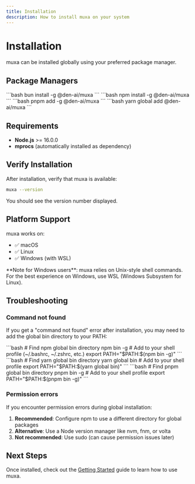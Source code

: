 ```yaml
---
title: Installation
description: How to install muxa on your system
---
```



# Installation

muxa can be installed globally using your preferred package manager.

## Package Managers

<Tabs defaultValue="bun">
  <Tab value="bun" label="Bun">
    ```bash bun install -g @den-ai/muxa ```
  </Tab>
  <Tab value="npm" label="npm">
    ```bash npm install -g @den-ai/muxa ```
  </Tab>
  <Tab value="pnpm" label="pnpm">
    ```bash pnpm add -g @den-ai/muxa ```
  </Tab>
  <Tab value="yarn" label="Yarn">
    ```bash yarn global add @den-ai/muxa ```
  </Tab>
</Tabs>

## Requirements

- **Node.js** >= 16.0.0
- **mprocs** (automatically installed as dependency)

## Verify Installation

After installation, verify that muxa is available:

```bash
muxa --version
```

You should see the version number displayed.

## Platform Support

muxa works on:

- ✅ macOS
- ✅ Linux
- ✅ Windows (with WSL)

<Callout type="info">
  **Note for Windows users**: muxa relies on Unix-style shell commands. For the best experience on
  Windows, use WSL (Windows Subsystem for Linux).
</Callout>

## Troubleshooting

### Command not found

If you get a "command not found" error after installation, you may need to add the global bin directory to your PATH:

<Tabs defaultValue="npm">
  <Tab value="npm" label="npm">
    ```bash # Find npm global bin directory npm bin -g # Add to your shell profile (~/.bashrc,
    ~/.zshrc, etc.) export PATH="$PATH:$(npm bin -g)" ```
  </Tab>
  <Tab value="yarn" label="Yarn">
    ```bash # Find yarn global bin directory yarn global bin # Add to your shell profile export
    PATH="$PATH:$(yarn global bin)" ```
  </Tab>
  <Tab value="pnpm" label="pnpm">
    ```bash # Find pnpm global bin directory pnpm bin -g # Add to your shell profile export
    PATH="$PATH:$(pnpm bin -g)" ```
  </Tab>
</Tabs>

### Permission errors

If you encounter permission errors during global installation:

1. **Recommended**: Configure npm to use a different directory for global packages
2. **Alternative**: Use a Node version manager like nvm, fnm, or volta
3. **Not recommended**: Use sudo (can cause permission issues later)

## Next Steps

Once installed, check out the [Getting Started](/getting-started) guide to learn how to use muxa.
